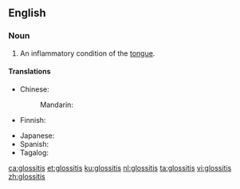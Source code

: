 ==English==
{{wikipedia}}

===Noun===
{{en-noun|-}}

# {{lb|en|pathology}} An inflammatory condition of the [[tongue]].

====Translations====
{{trans-top|inflammatory condition of the tongue}}
* Chinese:
*: Mandarin: {{t+|cmn|舌炎|tr=shéyán|sc=Hani}}
* Finnish: {{t-needed|fi}}
{{trans-mid}}
* Japanese: {{t|ja|舌炎|tr=ぜつえん, zetsuen|sc=Jpan}}
* Spanish: {{t-needed|es}}
* Tagalog: {{t|tl|magandila}}
{{trans-bottom}}

[[ca:glossitis]]
[[et:glossitis]]
[[ku:glossitis]]
[[nl:glossitis]]
[[ta:glossitis]]
[[vi:glossitis]]
[[zh:glossitis]]